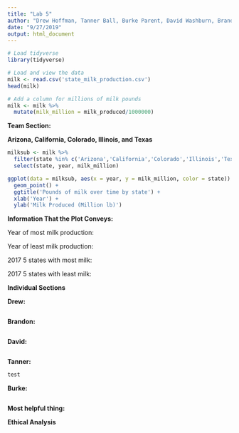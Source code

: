 ```yaml
---
title: "Lab 5"
author: "Drew Hoffman, Tanner Ball, Burke Parent, David Washburn, Brandon Nelsen"
date: "9/27/2019"
output: html_document
---
```


```r
# Load tidyverse
library(tidyverse)

# Load and view the data
milk <- read.csv('state_milk_production.csv')
head(milk)

# Add a column for millions of milk pounds
milk <- milk %>%
  mutate(milk_million = milk_produced/1000000)
```

**Team Section:**

**Arizona, California, Colorado, Illinois, and Texas**

```r
milksub <- milk %>%
  filter(state %in% c('Arizona','California','Colorado','Illinois','Texas')) %>%
  select(state, year, milk_million)

ggplot(data = milksub, aes(x = year, y = milk_million, color = state)) +
  geom_point() + 
  ggtitle('Pounds of milk over time by state') +
  xlab('Year') +
  ylab('Milk Produced (Million lb)')
```

**Information That the Plot Conveys:**


Year of most milk production:

Year of least milk production:

2017 5 states with most milk:

2017 5 states with least milk:

**Individual Sections**

**Drew:**

```r

```

**Brandon:**

```r

```

**David:**

```r

```

**Tanner:**

```r
test
```

**Burke:**

```r

```

**Most helpful thing:**


**Ethical Analysis**

